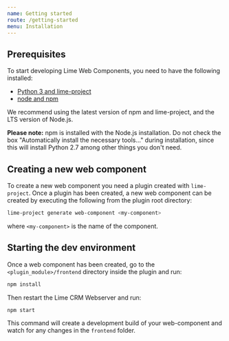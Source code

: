 ```yaml
---
name: Getting started
route: /getting-started
menu: Installation
---
```


## Prerequisites

To start developing Lime Web Components, you need to have the following installed:

- [Python 3 and lime-project](https://prime.lime.tech/products/limecrm/getstarted)
- [node and npm](https://nodejs.org/en/)

We recommend using the latest version of npm and lime-project, and the LTS version of Node.js.

**Please note:** npm is installed with the Node.js installation. Do not check the box "Automatically install the necessary tools..." during installation, since this will install Python 2.7 among other things you don't need.

## Creating a new web component

To create a new web component you need a plugin created with `lime-project`. Once a plugin has been created, a new web component can be created by executing the following from the plugin root directory:

```sh
lime-project generate web-component <my-component>
```

where `<my-component>` is the name of the component.

## Starting the dev environment

Once a web component has been created, go to the `<plugin_module>/frontend` directory inside the plugin and run:

```sh
npm install
```

Then restart the Lime CRM Webserver and run:

```sh
npm start
```

This command will create a development build of your web-component and watch for any changes in the `frontend` folder.
